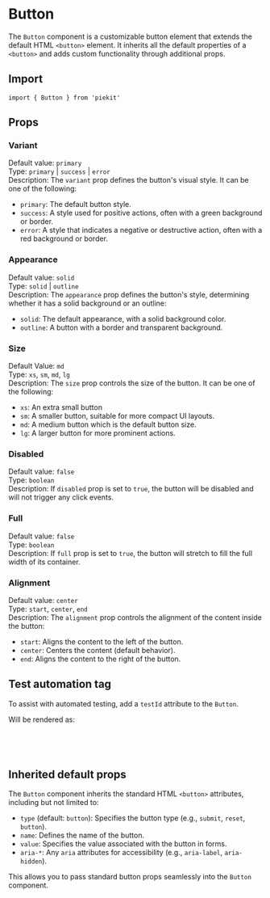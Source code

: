 


<Meta of={ButtonStories} />

# Button

The `Button` component is a customizable button element that extends the default HTML `<button>` element. It inherits all the default properties of a `<button>` and adds custom functionality through additional props.

## Import

```tsx
import { Button } from 'piekit'
```

## Props

### Variant

Default value: `primary`\
Type: `primary` | `success` | `error`\
Description: The `variant` prop defines the button's visual style. It can be one of the following:
- `primary`: The default button style.
- `success`: A style used for positive actions, often with a green background or border.
- `error`: A style that indicates a negative or destructive action, often with a red background or border.

<Canvas of={ButtonStories.Variant} />

### Appearance

Default value: `solid`\
Type: `solid` | `outline`\
Description: The `appearance` prop defines the button's style, determining whether it has a solid background or an outline:
- `solid`: The default appearance, with a solid background color.
- `outline`: A button with a border and transparent background.

<Canvas of={ButtonStories.Outline} />

### Size

Default Value: `md`\
Type: `xs`, `sm`, `md`, `lg`\
Description: The `size` prop controls the size of the button. It can be one of the following:
- `xs`: An extra small button
- `sm`: A smaller button, suitable for more compact UI layouts.
- `md`: A medium button which is the default button size.
- `lg`: A larger button for more prominent actions.

<Canvas of={ButtonStories.Size} />

### Disabled

Default value: `false`\
Type: `boolean`\
Description: If `disabled` prop is set to `true`, the button will be disabled and will not trigger any click events.

<Canvas of={ButtonStories.Disabled} />

### Full

Default value: `false`\
Type: `boolean`\
Description: If `full` prop is set to `true`, the button will stretch to fill the full width of its container.

<Canvas of={ButtonStories.Full} />

### Alignment

Default value: `center`\
Type: `start`, `center`, `end`\
Description: The `alignment` prop controls the alignment of the content inside the button:
- `start`: Aligns the content to the left of the button.
- `center`: Centers the content (default behavior).
- `end`: Aligns the content to the right of the button.

<Canvas of={ButtonStories.Alignment} />

## Test automation tag


To assist with automated testing, add a `testId` attribute to the `Button`.

<Canvas of={ButtonStories.WithTA} />

Will be rendered as:

```html
<button data-testid="button-ta">
    Click me
</button>
```

## Inherited default props

The `Button` component inherits the standard HTML `<button>` attributes, including but not limited to:

- `type` (default: `button`): Specifies the button type (e.g., `submit`, `reset`, `button`).
- `name`: Defines the name of the button.
- `value`: Specifies the value associated with the button in forms.
- `aria-*`: Any `aria` attributes for accessibility (e.g., `aria-label`, `aria-hidden`).

This allows you to pass standard button props seamlessly into the `Button` component.
